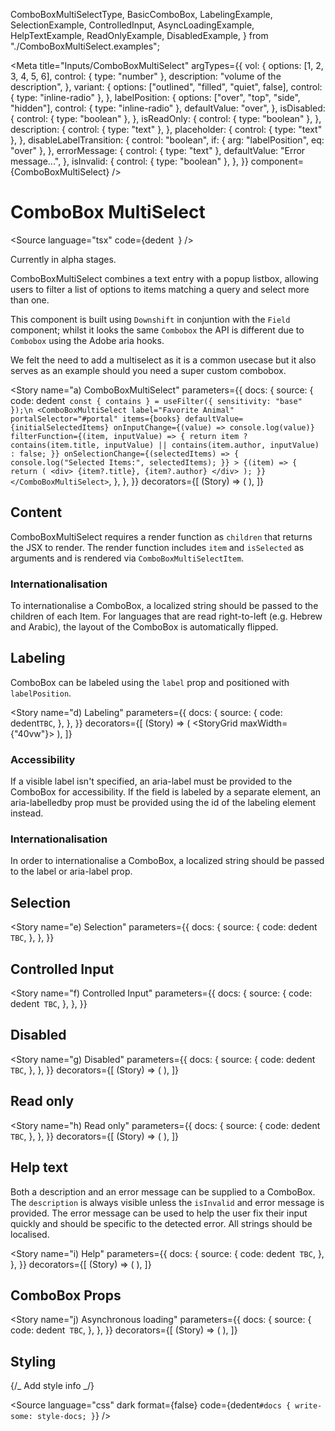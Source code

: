   ComboBoxMultiSelectType,
  BasicComboBox,
  LabelingExample,
  SelectionExample,
  ControlledInput,
  AsyncLoadingExample,
  HelpTextExample,
  ReadOnlyExample,
  DisabledExample,
} from "./ComboBoxMultiSelect.examples";

<Meta
  title="Inputs/ComboBoxMultiSelect"
  argTypes={{
    vol: {
      options: [1, 2, 3, 4, 5, 6],
      control: { type: "number" },
      description: "volume of the description",
    },
    variant: {
      options: ["outlined", "filled", "quiet", false],
      control: { type: "inline-radio" },
    },
    labelPosition: {
      options: ["over", "top", "side", "hidden"],
      control: { type: "inline-radio" },
      defaultValue: "over",
    },
    isDisabled: {
      control: { type: "boolean" },
    },
    isReadOnly: {
      control: { type: "boolean" },
    },
    description: {
      control: { type: "text" },
    },
    placeholder: {
      control: { type: "text" },
    },
    disableLabelTransition: {
      control: "boolean",
      if: { arg: "labelPosition", eq: "over" },
    },
    errorMessage: {
      control: { type: "text" },
      defaultValue: "Error message...",
    },
    isInvalid: {
      control: { type: "boolean" },
    },
  }}
  component={ComboBoxMultiSelect}
/>

# ComboBox MultiSelect

<Source
  language="tsx"
  code={dedent`
  `}
/>

Currently in alpha stages.

ComboBoxMultiSelect combines a text entry with a popup listbox, allowing users to filter a list of options to items matching a query and select more than one.

This component is built using `Downshift` in conjuntion with the `Field` component; whilst it looks the same `Combobox` the API is different due to `Combobox` using the Adobe aria hooks.

We felt the need to add a multiselect as it is a common usecase but it also serves as an example should you need a super custom combobox.

<Story
  name="a) ComboBoxMultiSelect"
  parameters={{
    docs: {
      source: {
        code: dedent`
      const { contains } = useFilter({ sensitivity: "base" });\n
      <ComboBoxMultiSelect
        label="Favorite Animal"
        portalSelector="#portal"
        items={books}
        defaultValue={initialSelectedItems}
        onInputChange={(value) => console.log(value)}
        filterFunction={(item, inputValue) => {
          return item
            ? contains(item.title, inputValue) ||
                contains(item.author, inputValue)
            : false;
        }}
        onSelectionChange={(selectedItems) => {
          console.log("Selected Items:", selectedItems);
        }}
      >
        {(item) => {
          return (
            <div>
              {item?.title}, {item?.author}
            </div>
          );
        }}
      </ComboBoxMultiSelect>`,
      },
    },
  }}
  decorators={[
    (Story) => (
      <StoryGrid maxWidth={250}>
        <Story />
      </StoryGrid>
    ),
  ]}
>
  <BasicComboBox />
</Story>

<Source
  language="tsx"
  id="inputs-comboboxmultiselect--a-combo-box-multi-select"
/>

## Content

ComboBoxMultiSelect requires a render function as `children` that returns the JSX to render. The render function includes `item` and `isSelected` as arguments and is rendered via `ComboBoxMultiSelectItem`.

### Internationalisation

To internationalise a ComboBox, a localized string should be passed to the children of each Item. For languages that are read right-to-left (e.g. Hebrew and Arabic), the layout of the ComboBox is automatically flipped.

## Labeling

ComboBox can be labeled using the `label` prop and positioned with `labelPosition`.

<Story
  name="d) Labeling"
  parameters={{
    docs: {
      source: {
        code: dedent`
TBC
`,
      },
    },
  }}
  decorators={[
    (Story) => (
      <StoryGrid maxWidth={"40vw"}>
        <Story />
      </StoryGrid>
    ),
  ]}
>
  <LabelingExample />
</Story>

<Source language="tsx" id="inputs-comboboxmultiselect--d-labeling" />

### Accessibility

If a visible label isn't specified, an aria-label must be provided to the ComboBox for accessibility. If the field is labeled by a separate element, an aria-labelledby prop must be provided using the id of the labeling element instead.

### Internationalisation

In order to internationalise a ComboBox, a localized string should be passed to the label or aria-label prop.

## Selection

<Story
  name="e) Selection"
  parameters={{
    docs: {
      source: {
        code: dedent`
TBC`,
      },
    },
  }}
>
  <SelectionExample />
</Story>

<Source language="tsx" id="inputs-comboboxmultiselect--e-selection" />

## Controlled Input

<Story
  name="f) Controlled Input"
  parameters={{
    docs: {
      source: {
        code: dedent`
TBC`,
      },
    },
  }}
>
  <StoryGrid maxWidth={250}>
    <ControlledInput />
  </StoryGrid>
</Story>

<Source language="tsx" id="inputs-comboboxmultiselect--f-controlled-input" />

## Disabled

<Story
  name="g) Disabled"
  parameters={{
    docs: {
      source: {
        code: dedent`
TBC`,
      },
    },
  }}
  decorators={[
    (Story) => (
      <StoryGrid maxWidth={250}>
        <Story />
      </StoryGrid>
    ),
  ]}
>
  <DisabledExample />
</Story>

<Source language="tsx" id="inputs-comboboxmultiselect--g-disabled" />

## Read only

<Story
  name="h) Read only"
  parameters={{
    docs: {
      source: {
        code: dedent`
TBC`,
      },
    },
  }}
  decorators={[
    (Story) => (
      <StoryGrid maxWidth={250}>
        <Story />
      </StoryGrid>
    ),
  ]}
>
  <ReadOnlyExample />
</Story>

<Source language="tsx" id="inputs-comboboxmultiselect--h-read-only" />

## Help text

Both a description and an error message can be supplied to a ComboBox. The `description` is always visible unless the `isInvalid` and error message is provided. The error message can be used to help the user fix their input quickly and should be specific to the detected error. All strings should be localised.

<Story
  name="i) Help"
  parameters={{
    docs: {
      source: {
        code: dedent`
TBC`,
      },
    },
  }}
  decorators={[
    (Story) => (
      <StoryGrid maxWidth={250}>
        <Story />
      </StoryGrid>
    ),
  ]}
>
  <HelpTextExample />
</Story>

<Source language="tsx" id="inputs-comboboxmultiselect--i-help" />

## ComboBox Props

<Story
  name="j) Asynchronous loading"
  parameters={{
    docs: {
      source: {
        code: dedent`
TBC`,
      },
    },
  }}
  decorators={[
    (Story) => (
      <StoryGrid maxWidth={250}>
        <Story />
      </StoryGrid>
    ),
  ]}
>
  <AsyncLoadingExample />
</Story>

<Source
  language="tsx"
  id="inputs-comboboxmultiselect--j-asynchronous-loading"
/>

<ArgsTable of={ComboBoxMultiSelectType} />

## Styling

{/_ Add style info _/}

<Source
  language="css"
  dark
  format={false}
  code={dedent`
    #docs {
      write-some: style-docs;
    }
  `}
/>
